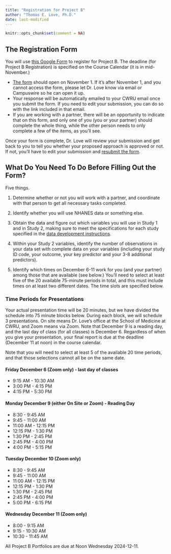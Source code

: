 ```yaml
---
title: "Registration for Project B"
author: "Thomas E. Love, Ph.D."
date: last-modified
---
```


```r
knitr::opts_chunk$set(comment = NA)
```

## The Registration Form

You will use [this Google Form](https://bit.ly/431-projB-registration-2024) to register for Project B. The deadline (for Project B Registration) is specified on the Course Calendar (it is in mid-November.)

- [The form](https://bit.ly/431-projB-registration-2024) should open on November 1. If it's after November 1, and you cannot access the form, please let Dr. Love know via email or Campuswire so he can open it up.
- Your response will be automatically emailed to your CWRU email once you submit the form. If you need to edit your submission, you can do so with the link included in that email.
- If you are working with a partner, there will be an opportunity to indicate that on this form, and only one of you (you or your partner) should complete the whole thing, while the other person needs to only complete a few of the items, as you'll see.

Once your form is complete, Dr. Love will review your submission and get back to you to tell you whether your proposed approach is approved or not. If not, you'll have to edit your submission and [resubmit the form](https://bit.ly/431-projB-registration-2024).

## What Do You Need To Do Before Filling Out the Form?

Five things.

1. Determine whether or not you will work with a partner, and coordinate with that person to get all necessary tasks completed.

2. Identify whether you will use NHANES data or something else.

3. Obtain the data and figure out which variables you will use in Study 1 and in Study 2, making sure to meet the specifications for each study specified in the [data development instructions](data1.qmd).

4. Within your Study 2 variables, identify the number of observations in your data set with complete data on your variables (including your study ID code, your outcome, your key predictor and your 3-8 additional predictors).

5. Identify which times on December 6-11 work for you (and your partner) among those that are available (see below.) You'll need to select at least five of the 20 available 75-minute periods in total, and this must include times on at least two different dates. The time slots are specified below.

### Time Periods for Presentations

Your actual presentation time will be 20 minutes, but we have divided the schedule into 75 minute blocks below. During each block, we will schedule 3 presentations. On site means Dr. Love's office at the School of Medicine at CWRU, and Zoom means via Zoom. Note that December 9 is a reading day, and the last day of class (for all classes) is December 6. Regardless of when you give your presentation, your final report is due at the deadline (December 11 at noon) in the course calendar.

Note that you will need to select at least 5 of the available 20 time periods, and that those selections cannot all be on the same date.

#### Friday December 6 (Zoom only) - last day of classes

- 9:15 AM - 10:30 AM
- 3:00 PM - 4:15 PM
- 4:15 PM - 5:30 PM

#### Monday December 9 (either On Site or Zoom) - Reading Day

- 8:30 - 9:45 AM
- 9:45 - 11:00 AM
- 11:00 AM - 12:15 PM
- 12:15 PM - 1:30 PM
- 1:30 PM - 2:45 PM
- 2:45 PM - 4:00 PM
- 4:00 PM - 5:15 PM

#### Tuesday December 10 (Zoom only)

- 8:30 - 9:45 AM
- 9:45 - 11:00 AM
- 11:00 AM - 12:15 PM
- 12:15 PM - 1:30 PM
- 1:30 PM - 2:45 PM
- 2:45 PM - 4:00 PM
- 5:00 PM - 6:15 PM

#### Wednesday December 11 (Zoom only)

- 8:00 - 9:15 AM
- 9:15 - 10:30 AM
- 10:30 - 11:45 AM

All Project B Portfolios are due at Noon Wednesday 2024-12-11.